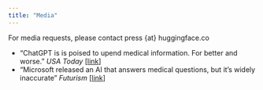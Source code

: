 ```yaml
---
title: "Media"
---
```


For media requests, please contact press {at} huggingface.co

* "ChatGPT is is poised to upend medical information. For better and worse." *USA Today* [[link](https://www.usatoday.com/story/news/health/2023/02/26/chatgpt-medical-care-doctors/11253952002/)]
* "Microsoft released an AI that answers medical questions, but it's widely inaccurate" *Futurism* [[link](https://futurism.com/neoscope/microsoft-ai-biogpt-inaccurate)]